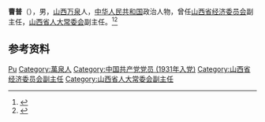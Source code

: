'''曹普'''（{{bd|1906年||1981年|}}），男，[[山西|山西]][[万泉|万泉]]人，[[中华人民共和国|中华人民共和国]]政治人物，曾任[[山西省经济委员会|山西省经济委员会]]副主任，[[山西省人大常委会|山西省人大常委会]]副主任。<ref>{{Cite book|title=中华人民共和国职官志|author=何虎生, 李耀东, 向常福主编|publisher=中国社会出版社|year=2003|isbn=9787800883934|location=北京|pages=}}</ref><ref>{{cite book|title=中囯人名大辞典·当代人物卷|author=廖盖隆等编|year=1990|publisher=上海辞书出版社|location=上海|page=}}</ref>

== 参考资料 ==
{{reflist}}

{{中国人物小作品}}

{{Authority control}}
{{DEFAULTSORT:Cao曹}}
[[Category:曹姓|Pu]]
[[Category:萬泉人|Category:萬泉人]]
[[Category:中国共产党党员_(1931年入党)|Category:中国共产党党员 (1931年入党)]]
[[Category:山西省经济委员会副主任|Category:山西省经济委员会副主任]]
[[Category:山西省人大常委会副主任|Category:山西省人大常委会副主任]]